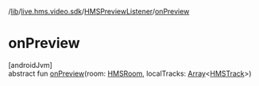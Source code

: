 /[lib](/api-reference/android/v2/home/content)/[live.hms.video.sdk](../index)/[HMSPreviewListener](index)/[onPreview](on-preview)

# onPreview

[androidJvm]\
abstract fun [onPreview](on-preview)(room: [HMSRoom](../../live.hms.video.sdk.models/-h-m-s-room/index), localTracks: [Array](https://kotlinlang.org/api/latest/jvm/stdlib/kotlin/-array/index.html)<[HMSTrack](../../live.hms.video.media.tracks/-h-m-s-track/index)>)

